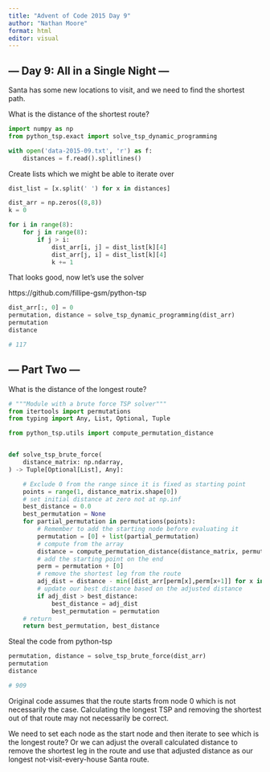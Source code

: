 ```yaml
---
title: "Advent of Code 2015 Day 9"
author: "Nathan Moore"
format: html
editor: visual
---
```


## --- Day 9: All in a Single Night ---

Santa has some new locations to visit, and we need to find the shortest path.

What is the distance of the shortest route?

```python

import numpy as np
from python_tsp.exact import solve_tsp_dynamic_programming

with open('data-2015-09.txt', 'r') as f:
    distances = f.read().splitlines()

```

Create lists which we might be able to iterate over

```python

dist_list = [x.split(' ') for x in distances]

dist_arr = np.zeros((8,8))
k = 0

for i in range(8): 
    for j in range(8):
        if j > i: 
            dist_arr[i, j] = dist_list[k][4]
            dist_arr[j, i] = dist_list[k][4]
            k += 1


```

That looks good, now let's use the solver

https://github.com/fillipe-gsm/python-tsp

```python

dist_arr[:, 0] = 0
permutation, distance = solve_tsp_dynamic_programming(dist_arr)
permutation
distance

# 117

```

## --- Part Two ---

What is the distance of the longest route?

```python

# """Module with a brute force TSP solver"""
from itertools import permutations
from typing import Any, List, Optional, Tuple

from python_tsp.utils import compute_permutation_distance


def solve_tsp_brute_force(
    distance_matrix: np.ndarray,
) -> Tuple[Optional[List], Any]:

    # Exclude 0 from the range since it is fixed as starting point
    points = range(1, distance_matrix.shape[0])
    # set initial distance at zero not at np.inf
    best_distance = 0.0
    best_permutation = None
    for partial_permutation in permutations(points):
        # Remember to add the starting node before evaluating it
        permutation = [0] + list(partial_permutation)
        # compute from the array
        distance = compute_permutation_distance(distance_matrix, permutation)
        # add the starting point on the end
        perm = permutation + [0]
        # remove the shortest leg from the route
        adj_dist = distance - min([dist_arr[perm[x],perm[x+1]] for x in range(7)])
        # update our best distance based on the adjusted distance
        if adj_dist > best_distance:
            best_distance = adj_dist
            best_permutation = permutation
    # return
    return best_permutation, best_distance

```

Steal the code from python-tsp

```python

permutation, distance = solve_tsp_brute_force(dist_arr)
permutation
distance

# 909

```

Original code assumes that the route starts from node 0 which is not necessarily the case. Calculating the longest TSP and removing the shortest out of that route may not necessarily be correct.

We need to set each node as the start node and then iterate to see which is the longest route? Or we can adjust the overall calculated distance to remove the shortest leg in the route and use that adjusted distance as our longest not-visit-every-house Santa route.

